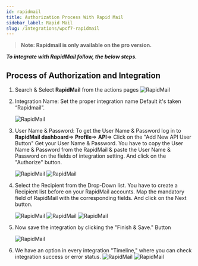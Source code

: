 ```yaml
---
id: rapidmail
title: Authorization Process With Rapid Mail
sidebar_label: Rapid Mail
slug: /integrations/wpcf7-rapidmail
---
```



> **Note: Rapidmail is only available on the pro version.**

**_To integrate with RapidMail follow, the below steps._**

## Process of Authorization and Integration

1. Search & Select **RapidMail** from the actions pages
   <Image src="actions/rapidmail/_select-rapidmail" alt="RapidMail" w="1020" h="350" />

4. Integration Name: Set the proper integration name Default it's taken “Rapidmail”.

   <Image src="actions/rapidmail/_integration-name" alt="RapidMail" w="1020" h="350" />

5. User Name & Password: To get the User Name & Password log in to **RapidMail dashboard**=> **Profile**=> **API**=> Click on the "Add New API User Button" Get your User Name & Password. You have to copy the User Name & Password from the RapidMail & paste the User Name & Password on the fields of integration setting. And click on the "Authorize" button.

   <Image
     src="actions/rapidmail/_rapidmail-api-dashbord"
     alt="RapidMail"
     w="1020"
     h="350"
   />
   <Image src="actions/rapidmail/_authorize" alt="RapidMail" w="1020" h="350" />

6. Select the Recipient from the Drop-Down list. You have to create a Recipient list before on your RapidMail accounts. Map the mandatory field of RapidMail with the corresponding fields. And click on the Next button.

   <Image src="actions/rapidmail/_recipient-list" alt="RapidMail" w="1020" h="350" />
   <Image src="actions/rapidmail/_field-mapping" alt="RapidMail" w="1020" h="350" />
   <Image src="actions/rapidmail/_next" alt="RapidMail" w="1020" h="350" />

7. Now save the integration by clicking the "Finish & Save." Button

   <Image src="actions/rapidmail/_finish-and-save" alt="RapidMail" w="1020" h="350" />

8. We have an option in every integration "Timeline," where you can check integration success or error status.
   <Image
     src="actions/rapidmail/_integrations-dashbord"
     alt="RapidMail"
     w="1020"
     h="350"
   />
   <Image src="actions/rapidmail/_timeline" alt="RapidMail" w="1020" h="350" />


<Feedback/>